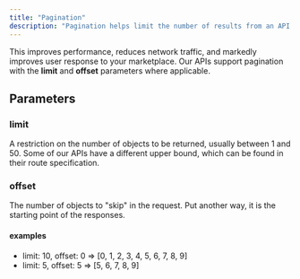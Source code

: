 ```yaml
---
title: "Pagination"
description: "Pagination helps limit the number of results from an API request."
---
```


This improves performance, reduces network traffic, and markedly improves user
response to your marketplace. Our APIs support pagination with the **limit** and
**offset** parameters where applicable.

## Parameters

### limit

A restriction on the number of objects to be returned, usually between 1 and
50\. Some of our APIs have a different upper bound, which can be found in their
route specification.

### offset

The number of objects to "skip" in the request. Put another way, it is the
starting point of the responses.

#### examples

- limit: 10, offset: 0 => \[0, 1, 2, 3, 4, 5, 6, 7, 8, 9\]
- limit: 5, offset: 5 => \[5, 6, 7, 8, 9\]

